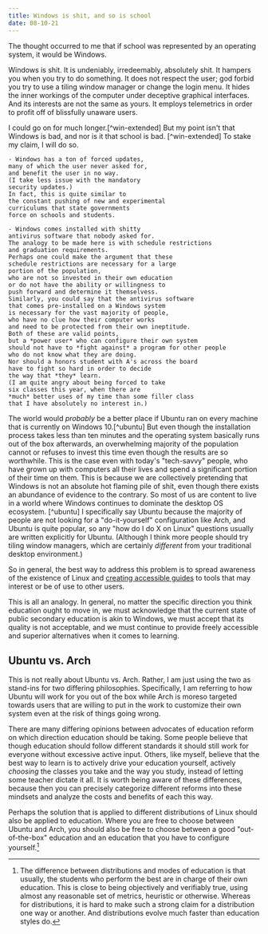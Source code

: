 ```yaml
---
title: Windows is shit, and so is school
date: 08-10-21
---
```

The thought occurred to me
that if school was represented by an operating system,
it would be Windows.

Windows is shit. It is undeniably, irredeemably, absolutely shit.
It hampers you when you try to do something.
It does not respect the user;
god forbid you try to use a tiling window manager
or change the login menu.
It hides the inner workings of the computer
under deceptive graphical interfaces.
And its interests are not the same as yours.
It employs telemetrics in order to
profit off of blissfully unaware users.

I could go on for much longer.[^win-extended]
But my point isn't that Windows is bad,
and nor is it that school is bad.
[^win-extended] To stake my claim, I will do so.

	- Windows has a ton of forced updates,
	many of which the user never asked for,
	and benefit the user in no way.
	(I take less issue with the mandatory
	security updates.)
	In fact, this is quite similar to
	the constant pushing of new and experimental
	curriculums that state governments
	force on schools and students.

	- Windows comes installed with shitty
	antivirus software that nobody asked for.
	The analogy to be made here is with schedule restrictions
	and graduation requirements.
	Perhaps one could make the argument that these
	schedule restrictions are necessary for a large
	portion of the population,
	who are not so invested in their own education
	or do not have the ability or willingness to
	push forward and determine it themselvess.
	Similarly, you could say that the antivirus software
	that comes pre-installed on a Windows system
	is necessary for the vast majority of people,
	who have no clue how their computer works
	and need to be protected from their own ineptitude.
	Both of these are valid points,
	but a *power user* who can configure their own system
	should not have to *fight against* a program for other people
	who do not know what they are doing.
	Nor should a honors student with A's across the board
	have to fight so hard in order to decide
	the way that *they* learn.
	(I am quite angry about being forced to take
	six classes this year, when there are
	*much* better uses of my time than some filler class
	that I have absolutely no interest in.)

The world would *probably* be a better place
if Ubuntu ran on every machine
that is currently on Windows 10.[^ubuntu]
But even though the installation process
takes less than ten minutes
and the operating system basically
runs out of the box afterwards,
an overwhelming majority of the population
cannot or refuses to invest this time
even though the results are so worthwhile.
This is the case even with today's
"tech-savvy"
people, who have grown up with computers
all their lives and spend a significant
portion of their time on them.
This is because we are collectively pretending
that Windows is not
an absolute hot flaming pile of shit,
even though there exists an abundance
of evidence to the contrary.
So most of us are content to live in a world
where Windows continues to dominate
the desktop OS ecosystem.
[^ubuntu] I specifically say Ubuntu because
	the majority of people are not looking for
	a "do-it-yourself" configuration like Arch,
	and Ubuntu is quite popular,
	so any "how do I do X on Linux" questions
	usually are written explicitly for Ubuntu.
	(Although I think more people should
	try tiling window managers,
	which are certainly *different* from
	your traditional desktop environment.)

So in general, the best way to address this problem
is to spread awareness of the existence of Linux and
[creating accessible guides](https://www.youtube.com/channel/UCVls1GmFKf6WlTraIb_IaJg)
to tools that may interest or be of use to other users.

This is all an analogy.
In general, no matter the specific direction
you think education ought to move in,
we must acknowledge that the current state
of public secondary education is akin to Windows,
we must accept that its quality is not acceptable,
and we must continue to provide freely accessible
and superior alternatives when it comes to learning.

## Ubuntu vs. Arch

This is not really about Ubuntu vs. Arch.
Rather, I am just using the two
as stand-ins for two differing philosophies.
Specifically, I am referring to how
Ubuntu will work for you out of the box
while Arch is moreso targeted towards users
that are willing to put in the work to customize their own system
even at the risk of things going wrong.

There are many differing opinions
between advocates of education reform
on which direction education should be taking.
Some people believe that
though education should follow different standards
it should still work for everyone
without excessive active input.
Others, like myself,
believe that the best way to learn
is to actively drive your education yourself,
actively *choosing* the classes you take
and the way you study,
instead of letting some teacher dictate it all.
It is worth being aware of these differences,
because then you can precisely categorize
different reforms into these mindsets
and analyze the costs and benefits of each this way.

Perhaps the solution that is applied
to different distributions of Linux
should also be applied to education.
Where you are free to choose between Ubuntu and Arch,
you should also be free to choose between
a good "out-of-the-box" education
and an education that you have to configure yourself.[^better]
[^better]: The difference between distributions and modes of education
	is that usually, the students who perform the best
	are in charge of their own education.
	This is close to being objectively and verifiably true,
	using almost any reasonable set of metrics, heuristic or otherwise.
	Whereas for distributions, it is hard
	to make such a strong claim
	for a distribution one way or another.
	And distributions evolve much faster
	than education styles do.
